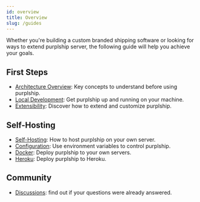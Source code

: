 ```yaml
---
id: overview
title: Overview
slug: /guides
---
```


Whether you're building a custom branded shipping software or
looking for ways to extend purplship server, the following guide
will help you achieve your goals.

## First Steps

- [Architecture Overview](/docs/guides/architecture): Key concepts to understand before using purplship.
- [Local Development](/docs/guides/development): Get purplship up and running on your machine.
- [Extensibility](/docs/guides/extensibility): Discover how to extend and customize purplship.

## Self-Hosting

- [Self-Hosting](/docs/guides/self-hosting): How to host purplship on your own server.
- [Configuration](/docs/guides/self-hosting/configuration): Use environment variables to control purplship.
- [Docker](/docs/guides/self-hosting/docker): Deploy purplship to your own servers.
- [Heroku](/docs/guides/self-hosting/heroku): Deploy purplship to Heroku.

## Community

- [Discussions](https://github.com/purplship/purplship/discussions): find out if your questions were already answered.


